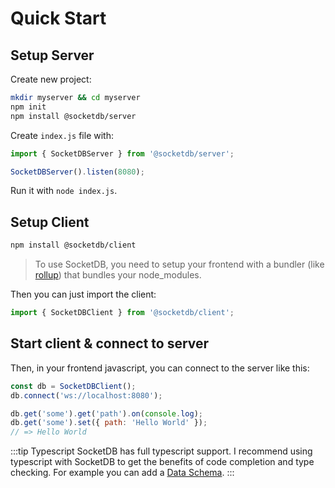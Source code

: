 # Quick Start

## Setup Server

Create new project:

```bash npm2yarn2pnpm
mkdir myserver && cd myserver
npm init
npm install @socketdb/server
```

Create `index.js` file with:

```js
import { SocketDBServer } from '@socketdb/server';

SocketDBServer().listen(8080);
```

Run it with `node index.js`.

## Setup Client

```bash npm2yarn2pnpm
npm install @socketdb/client
```

> To use SocketDB, you need to setup your frontend with a bundler (like [rollup](https://rollupjs.org/)) that bundles your node_modules.

Then you can just import the client:

```js
import { SocketDBClient } from '@socketdb/client';
```

## Start client & connect to server

Then, in your frontend javascript, you can connect to the server like this:

```js
const db = SocketDBClient();
db.connect('ws://localhost:8080');

db.get('some').get('path').on(console.log);
db.get('some').set({ path: 'Hello World' });
// => Hello World
```

:::tip Typescript
SocketDB has full typescript support. I recommend using typescript with SocketDB
to get the benefits of code completion and type checking.
For example you can add a [Data Schema](client#data-schema).
:::
